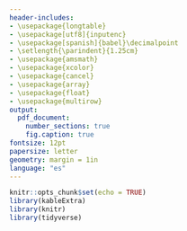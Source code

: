 ```yaml
---
header-includes:
- \usepackage{longtable}
- \usepackage[utf8]{inputenc}
- \usepackage[spanish]{babel}\decimalpoint
- \setlength{\parindent}{1.25cm}
- \usepackage{amsmath}
- \usepackage{xcolor}
- \usepackage{cancel}
- \usepackage{array}
- \usepackage{float}
- \usepackage{multirow}
output:
  pdf_document:
    number_sections: true
    fig.caption: true
fontsize: 12pt
papersize: letter
geometry: margin = 1in
language: "es"
---
```


```r
knitr::opts_chunk$set(echo = TRUE)
library(kableExtra)
library(knitr)
library(tidyverse)
```

\input{titlepage}
\thispagestyle{empty}
\tableofcontents

\newpage

\pagestyle{myheadings}

\section{Introducción}

\section{Planteamiento del problema}

\section{Informe técnico}
\subsection{Especificación de los elementos de muestreo}

\subsection{Parámetros a estimar}

\subsection{Estadística descriptiva y análsis exploratorio}

\subsection{Elección del tipo de muestreo}

\subsection{Formato de la encuesta}

\subsection{Notación empleada}

\subsection{Cálculo del tamaño de muestra y su distribución}

\subsection{Estimaciones}

\section{Presentación de resultados}

\section{Conclusiones y recomendaciones}